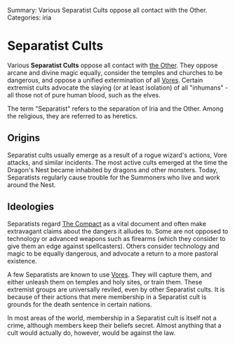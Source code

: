 Summary: Various Separatist Cults oppose all contact with the Other.
Categories: iria

= Separatist Cults =

Various '''Separatist Cults''' oppose all contact with [[The Other|the Other]].  They oppose arcane and divine magic equally, consider the temples and churches to be dangerous, and oppose a unified extermination of all [[Vores]].  Certain extremist cults advocate the slaying (or at least isolation) of all "inhumans" - all those not of pure human blood, such as the elves.

The term "Separatist" refers to the separation of Iria and the Other.  Among the religious, they are referred to as heretics.

== Origins ==

Separatist cults usually emerge as a result of a rogue wizard's actions, Vore attacks, and similar incidents.  The most active cults emerged at the time the Dragon's Nest became inhabited by dragons and other monsters.  Today, Separatists regularly cause trouble for the Summoners who live and work around the Nest.

== Ideologies ==

Separatists regard [[The Compact]] as a vital document and often make extravagant claims about the dangers it alludes to.  Some are not opposed to technology or advanced weapons such as firearms (which they consider to give them an edge against spellcasters).  Others consider technology and magic to be equally dangerous, and advocate a return to a more pastoral existence.

A few Separatists are known to use [[Vores]].  They will capture them, and either unleash them on temples and holy sites, or train them.  These extremist groups are universally reviled, even by other Separatist cults.  It is because of their actions that mere membership in a Separatist cult is grounds for the death sentence in certain nations.

In most areas of the world, membership in a Separatist cult is itself not a crime, although members keep their beliefs secret.  Almost anything that a cult would actually do, however, would be against the law.
